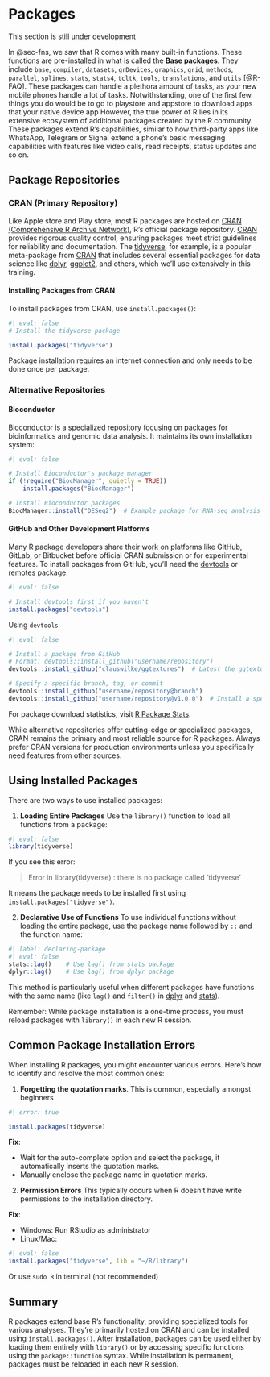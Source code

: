 # Packages {#sec-pkgs}

:::{.callout-caution appearance=minimal}
This section is still under development
:::

In @sec-fns, we saw that R comes with many built-in functions. These functions are pre-installed in what is called the **Base packages**. They include `base`, `compiler`, `datasets`, `grDevices`, `graphics`, `grid`, `methods`, `parallel`, `splines`, `stats`, `stats4`, `tcltk`, `tools`, `translations`, and `utils` [@R-FAQ]. 
These packages can handle a plethora amount of tasks, as your new mobile phones handle a lot of tasks. Notwithstanding, one of the first few things you do would be to go to playstore and appstore to download apps that your native device app 
However, the true power of R lies in its extensive ecosystem of additional packages created by the R community. These packages extend R's capabilities, similar to how third-party apps like WhatsApp, Telegram or Signal extend a phone's basic messaging capabilities with features like video calls, read receipts, status updates and so on.

## Package Repositories
### CRAN (Primary Repository)
Like Apple store and Play store, most R packages are hosted on [CRAN (Comprehensive R Archive Network)](https://cran.r-project.org/), R's official package repository. [CRAN](https://cran.r-project.org/) provides rigorous quality control, ensuring packages meet strict guidelines for reliability and documentation. The [tidyverse](https://www.tidyverse.org/), for example, is a popular meta-package from [CRAN](https://cran.r-project.org/) that includes several essential packages for data science like [dplyr](https://dplyr.tidyverse.org/), [ggplot2](https://ggplot2.tidyverse.org/), and others, which we'll use extensively in this training.

#### Installing Packages from CRAN
To install packages from CRAN, use `install.packages()`:

```r
#| eval: false
# Install the tidyverse package

install.packages("tidyverse")
```

:::{.callout-important appearance="minimal"}
Package installation requires an internet connection and only needs to be done once per package.
:::

### Alternative Repositories

#### Bioconductor
[Bioconductor](https://www.bioconductor.org/) is a specialized repository focusing on packages for bioinformatics and genomic data analysis. It maintains its own installation system:

```r
#| eval: false

# Install Bioconductor's package manager
if (!require("BiocManager", quietly = TRUE))
    install.packages("BiocManager")

# Install Bioconductor packages
BiocManager::install("DESeq2")  # Example package for RNA-seq analysis
```

#### GitHub and Other Development Platforms
Many R package developers share their work on platforms like GitHub, GitLab, or Bitbucket before official CRAN submission or for experimental features. To install packages from GitHub, you'll need the [devtools](https://devtools.r-lib.org/) or [remotes](https://remotes.r-lib.org/) package:

```r
#| eval: false

# Install devtools first if you haven't
install.packages("devtools")
```

Using `devtools`
```r
#| eval: false

# Install a package from GitHub
# Format: devtools::install_github("username/repository")
devtools::install_github("clauswilke/ggtextures")  # Latest the ggtexture package

# Specify a specific branch, tag, or commit
devtools::install_github("username/repository@branch")
devtools::install_github("username/repository@v1.0.0")  # Install a specific version
```

:::{.callout-note}
For package download statistics, visit [R Package Stats](https://r-universe.dev/packages).
:::


:::{.callout-important appearance="minimal"}
While alternative repositories offer cutting-edge or specialized packages, CRAN remains the primary and most reliable source for R packages. Always prefer CRAN versions for production environments unless you specifically need features from other sources.
:::

## Using Installed Packages
There are two ways to use installed packages:

1. **Loading Entire Packages**
Use the `library()` function to load all functions from a package:
```r
#| eval: false
library(tidyverse)
```

If you see this error:

> Error in library(tidyverse) : there is no package called 'tidyverse'

It means the package needs to be installed first using `install.packages("tidyverse")`.

2. **Declarative Use of Functions**
To use individual functions without loading the entire package, use the package name followed by `::` and the function name:

```r
#| label: declaring-package
#| eval: false
stats::lag()    # Use lag() from stats package
dplyr::lag()    # Use lag() from dplyr package
```

This method is particularly useful when different packages have functions with the same name (like `lag()` and `filter()` in [dplyr](https://dplyr.tidyverse.org/) and [stats](https://stat.ethz.ch/R-manual/R-devel/library/stats/html/00Index.html)).

:::{.callout-important appearance="minimal"}
Remember: While package installation is a one-time process, you must reload packages with `library()` in each new R session.
:::

## Common Package Installation Errors
When installing R packages, you might encounter various errors. Here's how to identify and resolve the most common ones:

1. **Forgetting the quotation marks**.
This is common, especially amongst beginners
```r
#| error: true

install.packages(tidyverse)
```
**Fix**:

- Wait for the auto-complete option and select the package, it automatically inserts the quotation marks.
- Manually enclose the package name in quotation marks.

2. **Permission Errors**
This typically occurs when R doesn't have write permissions to the installation directory.

**Fix**:
    
- Windows: Run RStudio as administrator
- Linux/Mac:

```r
#| eval: false
install.packages("tidyverse", lib = "~/R/library")
```

Or use `sudo R` in terminal (not recommended)


## Summary {.unnumbered}
R packages extend base R's functionality, providing specialized tools for various analyses. They're primarily hosted on CRAN and can be installed using `install.packages()`. After installation, packages can be used either by loading them entirely with `library()` or by accessing specific functions using the `package::function` syntax. While installation is permanent, packages must be reloaded in each new R session.
